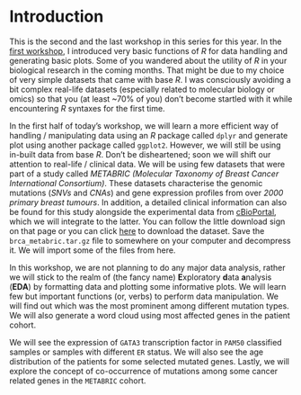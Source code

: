 # Introduction

This is the second and the last workshop in this series for this year. In the [first workshop](https://ammhasan.github.io/Introduction-to-R-for-Biologists/), I introduced very basic functions of *R* for data handling and generating basic plots. Some of you wandered about the utility of *R* in your biological research in the coming months. That might be due to my choice of very simple datasets that came with base *R*. I was consciously avoiding a bit complex real-life datasets (especially related to molecular biology or omics) so that you (at least ~70% of you) don't become startled with it while encountering *R* syntaxes for the first time.

In the first half of today's workshop, we will learn a more efficient way of handling / manipulating data using an *R* package called `dplyr` and generate plot using another package called `ggplot2`. However, we will still be using in-built data from base *R*. Don't be disheartened; soon we will shift our attention to real-life / clinical data. We will be using few datasets that were part of a study called *METABRIC (Molecular Taxonomy of Breast Cancer International Consortium)*. These datasets characterise the genomic mutations (*SNVs* and *CNAs*) and gene expression profiles from over *2000 primary breast tumours*. In addition, a detailed clinical information can also be found for this study alongside the experimental data from [cBioPortal](https://www.cbioportal.org/study/summary?id=brca_metabric), which we will integrate to the latter. You can follow the little download sign on that page or you can click [here](https://cbioportal-datahub.s3.amazonaws.com/brca_metabric.tar.gz) to download the dataset. Save the `brca_metabric.tar.gz` file to somewhere on your computer and decompress it. We will import some of the files from here.

In this workshop, we are not planning to do any major data analysis, rather we will stick to the realm of (the fancy name) **E**xploratory **d**ata **a**nalysis (**EDA**) by formatting data and plotting some informative plots. We will learn few but important functions (or, verbs) to perform data manipulation. We will find out which was the most prominent among different mutation types. We will also generate a word cloud using most affected genes in the patient cohort.

We will see the expression of `GATA3` transcription factor in `PAM50` classified samples or samples with different `ER` status. We will also see the age distribution of the patients for some selected mutated genes. Lastly, we will explore the concept of co-occurrence of mutations among some cancer related genes in the `METABRIC` cohort.
